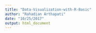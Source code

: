 ```yaml
---
title: "Data-Visualization-with-R-Basic"
author: "Rahadian Arthapati"
date: "10/25/2017"
output: html_document
---
```

